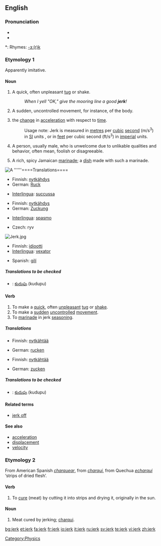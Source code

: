 ==English==

===Pronunciation===
* {{IPA|/ʤɜ:k/}}
* {{audio|en-us-jerk.ogg|Audio (US)}}

*: Rhymes: [[Rhymes:English:-ɜː(r)k|-ɜː(r)k]]

===Etymology 1===
Apparently imitative.

====Noun====
{{en-noun}}

# A quick, often unpleasant [[tug]] or shake.
#: ''When I yell "OK," give the mooring line a good '''jerk'''!''
# A sudden, uncontrolled movement, for instance, of the body.
# {{physics}} the [[change]] in [[acceleration]] with respect to [[time]].
#: Usage note: Jerk is measured in [[metre]]s per [[cubic]] [[second]] (m/s<sup>3</sup>) in [[SI]] units , or in [[feet]] per cubic second (ft/s<sup>3</sup>) in [[imperial]] units.
# {{US|slang|pejorative}} A person, usually male, who is unwelcome due to unlikable qualities and behavior, often mean, foolish or disagreeable.
# A rich, spicy Jamaican [[marinade]]; a [[dish]] made with such a marinade.

[[Image:Example.jpg|thumb|A '''''']]====Translations====
{{rfc-level|Translations at L3+ (AutoFormat would have corrected level of Translations)}}
{{trans-top|A quick, often unpleasant tug or shake}}
* Finnish: [[nytkähdys]]
* German: [[Ruck]] {{m}}
{{trans-mid}}
* [[Interlingua]]: [[succussa]]
{{trans-bottom}}

{{trans-top|A sudden, uncontrolled movement, for instance, of the body}}
* Finnish: [[nytkähdys]]
* German: [[Zuckung]] {{f}}
{{trans-mid}}
* [[Interlingua]]: [[spasmo]]
{{trans-bottom}}

{{trans-top|the change in acceleration with respect to time}}
* Czech: ryv
{{trans-mid}}
{{trans-bottom}}
[[Image:Jerk.jpg]]
{{trans-top|A person, usually male, who is unwelcome due to unlikable qualities and behavior}}
* Finnish: [[idiootti]]
* [[Interlingua]]: [[vexator]]
{{trans-mid}}
* Spanish: [[gilí]] {{m|f}}
{{trans-bottom}}

{{trans-top|A rich, spicy Jamaican marinade; a dish made with such a marinade}}
{{trans-mid}}
{{trans-bottom}}

=====Translations to be checked=====
{{checktrans}}
{{top}}
* {{ttbc|Telugu}}: [[కుదుపు]] (kudupu)
{{mid}}
{{bottom}}

====Verb====
{{en-verb}}

# To make a [[quick]], often [[unpleasant]] [[tug]] or [[shake]].
# To make a [[sudden]] [[uncontrolled]] [[movement]].
# To [[marinade]] in jerk [[seasoning]].

=====Translations=====
{{trans-top|To make a quick, often unpleasant tug or shake}}
* Finnish: [[nytkähtää]]
{{trans-mid}}
* German: [[rucken]]
{{trans-bottom}}

{{trans-top|To make a sudden uncontrolled movement}}
* Finnish: [[nytkähtää]]
{{trans-mid}}
* German: [[zucken]]
{{trans-bottom}}

{{trans-top|To marinade in jerk seasoning}}
{{trans-mid}}
{{trans-bottom}}

=====Translations to be checked=====
{{checktrans}}
{{top}}
* {{ttbc|Telugu}}: [[కుదుపు]] (kudupu)
{{mid}}
{{bottom}}

====Related terms====
* [[jerk off]]

====See also====
* [[acceleration]]
* [[displacement]]
* [[velocity]]

===Etymology 2===
From American Spanish ''[[charquear]]'', from ''[[charqui]]'', from Quechua ''[[echarqui]]'' ‘strips of dried flesh’.

====Verb====
{{en-verb}}

# To [[cure]] (meat) by cutting it into strips and drying it, originally in the sun.

====Noun====
{{en-noun|-}}

# Meat cured by jerking; [[charqui]].

[[Category:Physics]]

[[bg:jerk]]
[[et:jerk]]
[[fa:jerk]]
[[fr:jerk]]
[[io:jerk]]
[[it:jerk]]
[[ru:jerk]]
[[sv:jerk]]
[[te:jerk]]
[[vi:jerk]]
[[zh:jerk]]